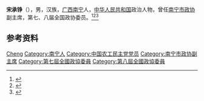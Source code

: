 '''宋承铮'''（{{bd|1937年|5月|2013年|8月22日|catIdx=Song}}），男，汉族，[[广西|广西]][[南宁|南宁]]人，[[中华人民共和国|中华人民共和国]]政治人物，曾任[[南宁市政协|南宁市政协]]副主席，第七、八届全国政协委员。<ref>{{Cite book|title=历届全国政协委员人名辞典|author=|publisher=中国国际广播出版社|year=1996|isbn=9787507813746|location=北京|pages=}}</ref><ref>{{Cite book|title=中华人民共和国职官志|author=何虎生, 李耀东, 向常福主编|publisher=中国社会出版社|year=2003|isbn=9787800883934|location=北京|pages=}}</ref><ref>{{Cite web|title=宋承铮同志逝世|url=http://cpc.people.com.cn/n/2013/0909/c87393-22852415.html|accessdate=2021-02-18|work=广西日报|archive-date=2013-09-26|archive-url=https://web.archive.org/web/20130926182902/http://cpc.people.com.cn/n/2013/0909/c87393-22852415.html|dead-url=no}}</ref>

== 参考资料 ==
{{reflist}}

{{Authority control}}
{{DEFAULTSORT:Song宋}}
[[Category:宋姓|Cheng]]
[[Category:南宁人|Category:南宁人]]
[[Category:中国农工民主党党员|Category:中国农工民主党党员]]
[[Category:南宁市政协副主席|Category:南宁市政协副主席]]
[[Category:第七屆全國政協委員|Category:第七屆全國政協委員]]
[[Category:第八屆全國政協委員|Category:第八屆全國政協委員]]

{{中国人物小作品}}